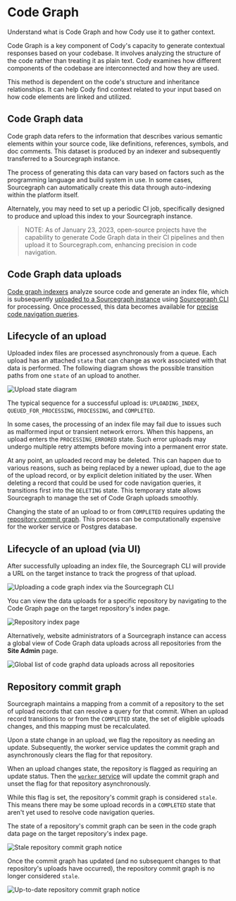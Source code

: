 # Code Graph

<p className="subtitle">Understand what is Code Graph and how Cody use it to gather context.</p>

Code Graph is a key component of Cody's capacity to generate contextual responses based on your codebase. It involves analyzing the structure of the code rather than treating it as plain text. Cody examines how different components of the codebase are interconnected and how they are used.

This method is dependent on the code's structure and inheritance relationships. It can help Cody find context related to your input based on how code elements are linked and utilized.

## Code Graph data

Code graph data refers to the information that describes various semantic elements within your source code, like definitions, references, symbols, and doc comments. This dataset is produced by an indexer and subsequently transferred to a Sourcegraph instance.

The process of generating this data can vary based on factors such as the programming language and build system in use. In some cases, Sourcegraph can automatically create this data through auto-indexing within the platform itself.

Alternately, you may need to set up a periodic CI job, specifically designed to produce and upload this index to your Sourcegraph instance.

>NOTE: As of January 23, 2023, open-source projects have the capability to generate Code Graph data in their CI pipelines and then upload it to Sourcegraph.com, enhancing precision in code navigation.

## Code Graph data uploads

[Code graph indexers](/code_navigation/references/indexers) analyze source code and generate an index file, which is subsequently [uploaded to a Sourcegraph instance](/code_navigation/how-to/index_other_languages#4-upload-lsif-data) using [Sourcegraph CLI](/cli/) for processing. Once processed, this data becomes available for [precise code navigation queries](/cody/core-concepts/precise_code_navigation).

## Lifecycle of an upload

Uploaded index files are processed asynchronously from a queue. Each upload has an attached `state` that can change as work associated with that data is performed. The following diagram shows the possible transition paths from one `state` of an upload to another.

![Upload state diagram](https://storage.googleapis.com/sourcegraph-assets/Docs/upload-states.svg)

The typical sequence for a successful upload is: `UPLOADING_INDEX`, `QUEUED_FOR_PROCESSING`, `PROCESSING`, and `COMPLETED`.

In some cases, the processing of an index file may fail due to issues such as malformed input or transient network errors. When this happens, an upload enters the `PROCESSING_ERRORED` state. Such error uploads may undergo multiple retry attempts before moving into a permanent error state.

At any point, an uploaded record may be deleted. This can happen due to various reasons, such as being replaced by a newer upload, due to the age of the upload record, or by explicit deletion initiated by the user. When deleting a record that could be used for code navigation queries, it transitions first into the `DELETING` state. This temporary state allows Sourcegraph to manage the set of Code Graph uploads smoothly.

Changing the state of an upload to or from `COMPLETED` requires updating the [repository commit graph](#repository-commit-graph). This process can be computationally expensive for the worker service or Postgres database.

## Lifecycle of an upload (via UI)

After successfully uploading an index file, the Sourcegraph CLI will provide a URL on the target instance to track the progress of that upload.

<img
    src="https://storage.googleapis.com/sourcegraph-assets/docs/images/code-intelligence/sg-3.34/uploads/src-lsif-upload.gif"
    alt="Uploading a code graph index via the Sourcegraph CLI"
/>

You can view the data uploads for a specific repository by navigating to the Code Graph page on the target repository's index page.

<img
  src="https://storage.googleapis.com/sourcegraph-assets/docs/images/code-intelligence/sg-3.33/repository-page.png"
  alt="Repository index page"
/>

Alternatively, website administrators of a Sourcegraph instance can access a global view of Code Graph data uploads across all repositories from the **Site Admin** page.

<img
  src="https://storage.googleapis.com/sourcegraph-assets/docs/images/code-intelligence/renamed/indexes-list.png"
  alt="Global list of code graphd data uploads across all repositories"
/>

## Repository commit graph

Sourcegraph maintains a mapping from a commit of a repository to the set of upload records that can resolve a query for that commit. When an upload record transitions to or from the `COMPLETED` state, the set of eligible uploads changes, and this mapping must be recalculated.

Upon a state change in an upload, we flag the repository as needing an update. Subsequently, the worker service updates the commit graph and asynchronously clears the flag for that repository.

When an upload changes state, the repository is flagged as requiring an update status. Then the [`worker` service](https://docs.sourcegraph.com/admin/workers#codeintel-commitgraph)
will update the commit graph and unset the flag for that repository asynchronously.

While this flag is set, the repository's commit graph is considered `stale`. This means there may be some upload records in a `COMPLETED` state that aren't yet used to resolve code navigation queries.

The state of a repository's commit graph can be seen in the code graph data page on the target repository's index page.

<img
  src="https://storage.googleapis.com/sourcegraph-assets/docs/images/code-intelligence/renamed/stale-commit-graph.png"
  alt="Stale repository commit graph notice"
/>


Once the commit graph has updated (and no subsequent changes to that repository's uploads have occurred), the repository commit graph is no longer considered `stale`.

<img
  src="https://storage.googleapis.com/sourcegraph-assets/docs/images/code-intelligence/renamed/fresh-commit-graph.png"
  alt="Up-to-date repository commit graph notice"
/>
